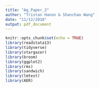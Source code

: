 ```yaml
---
title: "Ag_Paper_2"
author: "Tristan Hanon & Shanchao Wang"
date: "11/12/2018"
output: pdf_document
---
```


```r
knitr::opts_chunk$set(echo = TRUE)
library(readstata13)
library(tidyverse)
library(stargazer)
library(broom)
library(ggplot2)
library(rms)
library(sandwich)
library(lmtest)
library(AER)
```


